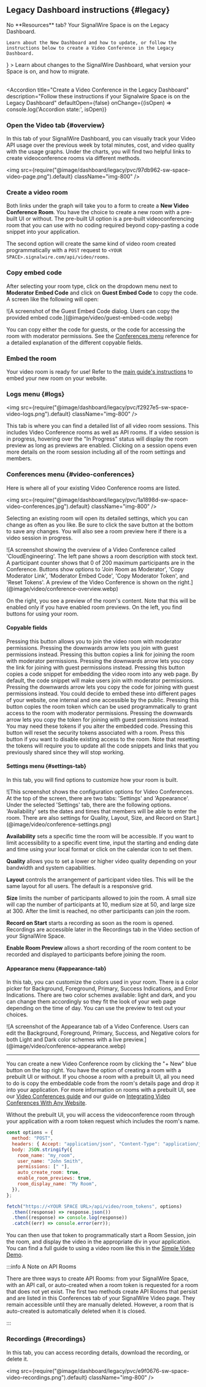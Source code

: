 
## Legacy Dashboard instructions {#legacy}

<div className="row">
  
  <div className="col col--6">
    No **Resources** tab? Your SignalWire Space is on the Legacy Dashboard.
    
    Learn about the New Dashboard and how to update, or follow the instructions below to create a Video Conference in the Legacy Dashboard.
  </div>
  
  <div className="col col--6">
    <Card 
      title="The New Dashboard migration" 
      href="/platform/dashboard"
      icon={<MdDashboard />}
    >
      Learn about changes to the SignalWire Dashboard, what version your Space is on, and how to migrate.
    </Card>
  </div>
  
</div>

<br/>

<AccordionGroup>

<Accordion 
  title="Create a Video Conference in the Legacy Dashboard"
  description="Follow these instructions if your Signalwire Space is on the Legacy Dashboard"
  defaultOpen={false}
  onChange={(isOpen) => console.log('Accordion state:', isOpen)}
>

<Steps>

### Open the Video tab {#overview}

In this tab of your SignalWire Dashboard, you can visually track your Video API usage over the previous week 
by total minutes, cost, and video quality with the usage graphs. 
Under the charts, you will find two helpful links to create videoconference rooms via different methods.

<img src={require("@image/dashboard/legacy/pvc/97db962-sw-space-video-page.png").default} className="img-800" />

### Create a video room

Both links under the graph will take you to a form to create a **New Video Conference Room**. 
You have the choice to create a new room with a pre-built UI or without. 
The pre-built UI option is a pre-built videoconferencing room that you can use 
with no coding required beyond copy-pasting a code snippet into your application. 

The second option will create the same kind of video room created programmatically 
with a `POST` request to `<YOUR SPACE>.signalwire.com/api/video/rooms`. 

### Copy embed code

After selecting your room type, click on the dropdown menu next to
**Moderator Embed Code** and click on **Guest Embed Code** to copy the code. 
A screen like the following will open:

<Frame caption="Guest Embed Code Snippet">
  ![A screenshot of the Guest Embed Code dialog. Users can copy the provided embed code.](@image/video/guest-embed-code.webp)
</Frame>

You can copy either the code for guests, or the code for accessing the room with moderator permissions. 
See the [Conferences menu](#video-conferences) reference for a detailed explanation of the different copyable fields.

### Embed the room

Your video room is ready for use!
Refer to the [main guide's instructions](/video/conference#embed) to embed your new room on your website.

</Steps>

### Logs menu {#logs}

<img src={require("@image/dashboard/legacy/pvc/f2927e5-sw-space-video-logs.png").default} className="img-800" />

This tab is where you can find a detailed list of all video room sessions. This includes Video Conference rooms as well as API rooms. 
If a video session is in progress, hovering over the "In Progress" status will display the room preview as long as previews are enabled. 
Clicking on a session opens even more details on the room session including all of the room settings and members.

### Conferences menu {#video-conferences}

Here is where all of your existing Video Conference rooms are listed. 

<img
  src={require("@image/dashboard/legacy/pvc/1a1898d-sw-space-video-conferences.jpg").default}
  className="img-800"
/>

Selecting an existing room will open its detailed settings, which you can change as often as you like. 
Be sure to click the save button at the bottom to save any changes. 
You will also see a room preview here if there is a video session in progress.

<Frame caption="Overview screen for a Video Conference.">
![A screenshot showing the overview of a Video Conference called 'CloudEngineering'. The left pane shows a room description with stock text. A participant counter shows that 0 of 200 maximum participants are in the Conference. Buttons show options to 'Join Room as Moderator', 'Copy Moderator Link', 'Moderator Embed Code', 'Copy Moderator Token', and 'Reset Tokens'. A preview of the Video Conference is shown on the right.](@image/video/conference-overview.webp)
</Frame>

On the right, you see a preview of the room's content. 
Note that this will be enabled only if you have enabled room previews.
On the left, you find buttons for using your room.

#### Copyable fields

<AccordionGroup>

  <Accordion title="Join Room As Moderator">
    Pressing this button allows you to join the video room with moderator permissions. 
    Pressing the downwards arrow lets you join with guest permissions instead.
  </Accordion>

  <Accordion title="Copy Moderator Link">
    Pressing this button copies a link for joining the room with moderator permissions. 
    Pressing the downwards arrow lets you copy the link for joining with guest permissions instead.
  </Accordion>

  <Accordion title="Moderator Embed Code">
    Pressing this button copies a code snippet for embedding the video room into any web page. 
  By default, the code snippet will make users join with moderator permissions. 
  Pressing the downwards arrow lets you copy the code for joining with guest permissions instead. 
  You could decide to embed these into different pages of your website, one internal and one accessible by the public.
  </Accordion>

  <Accordion title="Copy Moderator Token">
    Pressing this button copies the room token which can be used programmatically to grant access to the room with moderator permissions. 
    Pressing the downwards arrow lets you copy the token for joining with guest permissions instead. 
    You may need these tokens if you alter the embedded code.
  </Accordion>

  <Accordion title="Reset Tokens">
    Pressing this button will reset the security tokens associated with a room. 
    Press this button if you want to disable existing access to the room. 
    Note that resetting the tokens will require you to update all the code snippets and links that you previously shared since they will stop working.
  </Accordion>

</AccordionGroup>

#### Settings menu {#settings-tab}

In this tab, you will find options to customize how your room is built.

<Frame caption="Configuration options for Video Conferences.">
![This screenshot shows the configuration options for Video Conferences. At the top of the screen, there are two tabs: 'Settings' and 'Appearance'. Under the selected 'Settings' tab, there are the following options. 'Availability' sets the dates and times that members will be able to enter the room. There are also settings for Quality, Layout, Size, and Record on Start.](@image/video/conference-settings.png)
</Frame>

**Availability** sets a specific time the room will be accessible. 
If you want to limit accessibility to a specific event time, input the starting and ending date and time using your local format or click on the calendar icon to set them.

**Quality** allows you to set a lower or higher video quality depending on your bandwidth and system capabilities.

**Layout** controls the arrangement of participant video tiles. 
This will be the same layout for all users. 
The default is a responsive grid.

**Size** limits the number of participants allowed to join the room. 
A small size will cap the number of participants at 10, medium size at 50, and large size at 300. 
After the limit is reached, no other participants can join the room.

**Record on Start** starts a recording as soon as the room is opened. 
Recordings are accessible later in the Recordings tab in the Video section of your SignalWire Space.

**Enable Room Preview** allows a short recording of the room content to be recorded and displayed to participants before joining the room.

#### Appearance menu {#appearance-tab}

In this tab, you can customize the colors used in your room. 
There is a color picker for Background, Foreground, Primary, Success Indications, and Error Indications. 
There are two color schemes available: light and dark, and you can change them accordingly so they fit the look of your web page depending on the time of day.
You can use the preview to test out your choices.

<Frame caption="Video Conference Appearance Tab">
  ![A screenshot of the Appearance tab of a Video Conference. Users can edit the Background, Foreground, Primary, Success, and Negative colors for both Light and Dark color schemes with a live preview.](@image/video/conference-appearance.webp)
</Frame>

---

You can create a new Video Conference room by clicking the "+ New" blue button on the top right. 
You have the option of creating a room with a prebuilt UI or without. 
If you choose a room with a prebuilt UI, all you need to do is copy the embeddable code from the room's details page and drop it into your application. 
For more information on rooms with a prebuilt UI, see our [Video Conferences guide](/video/getting-started/video-conferences) and our guide on 
[Integrating Video Conferences With Any Website](/video/getting-started/creating-a-video-room).

Without the prebuilt UI, you will access the videoconference room through your application with a room token request which includes the room's name.

```js
const options = {
  method: "POST",
  headers: { Accept: "application/json", "Content-Type": "application/json" },
  body: JSON.stringify({
    room_name: "my_room",
    user_name: "John Smith",
    permissions: [" "],
    auto_create_room: true,
    enable_room_previews: true,
    room_display_name: "My Room",
  }),
};

fetch("https://<YOUR SPACE URL>/api/video/room_tokens", options)
  .then((response) => response.json())
  .then((response) => console.log(response))
  .catch((err) => console.error(err));
```

You can then use that token to programmatically start a Room Session, join the room, and display the video in the appropriate div in your application. 
You can find a full guide to using a video room like this in the [Simple Video Demo](/video/getting-started/simple-video-demo).

:::info A Note on API Rooms

There are three ways to create API Rooms: from your SignalWire Space, with an API call, or auto-created when a room token is requested for a room that does not yet exist. 
The first two methods create API Rooms that persist and are listed in this Conferences tab of your SignalWire Video page. 
They remain accessible until they are manually deleted. 
However, a room that is auto-created is automatically deleted when it is closed.

:::

### Recordings {#recordings}

In this tab, you can access recording details, download the recording, or delete it.

<img
  src={require("@image/dashboard/legacy/pvc/e9f0676-sw-space-video-recordings.png").default}
  className="img-800"
/>

</Accordion>

<NewLegacy />

</AccordionGroup>